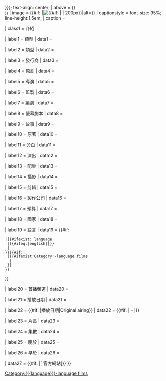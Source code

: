 {{Infobox
| bodyclass    = vevent
| bodystyle    = font-size:90%;
| labelstyle   = white-space:nowrap; text-align:left;
| aboveclass   = summary
| abovestyle   = font-size: 120%; background: {{{bgcolour|{{Infobox television/colour|{{{name}}}}}}}}; text-align: center;
| above        = {{{name|{{PAGENAME}}}}}<br /><small>{{{original_name|{{PAGENAME}}}}}</small>
| image        = {{#if: {{{image|}}}|[[File:{{{image}}}|{{#if: {{{image_size|}}}|<!--then:-->{{{image_size}}}|<!--else:-->200px}}|alt={{{alt|}}}]]}}
| captionstyle = font-size: 95%; line-height:1.5em;
| caption      = {{{caption|}}}

| class1       = 介紹

| label1       = 類型
| data1        = {{{genre|}}}

| label2       = 類型
| data2        = {{{format|}}}

| label3       = 發行商
| data3        = {{{distributor|}}}

| label4       = 原創
| data4        = {{{creator|}}}

| label5       = 導演
| data5        = {{{director|}}}

| label6       = 監製
| data6        = {{{producer|}}}

| label7       = 編劇
| data7        = {{{writer|}}}

| label8       = 螢幕劇本
| data8        = {{{screenplay|}}}

| label9       = 故事
| data9        = {{{story|}}}

| label10      = 原著
| data10       = {{{based on|}}}

| label11      = 旁白
| data11       = {{{narrator|}}}

| label12      = 演出
| data12       = {{{starring|}}}

| label13      = 配樂
| data13       = {{{music|}}}

| label14      = 攝影
| data14       = {{{cinematography|}}}

| label15      = 剪輯
| data15       = {{{editing|}}}

| label16      = 製作公司
| data16       = {{{studio|}}}

| label17      = 預算
| data17       = {{{budget|}}}

| label18      = 國家
| data18       = {{{country|}}}

| label19      = 語言
| data19       = {{#if:{{{language|}}}
 |{{#ifexist:{{{language}}} language
  |{{#ifeq:{{lc:{{{language}}}}}|english|{{{language}}}|[[{{{language}}} language|{{{language}}}]]}}
  |{{{language|}}}
 }}{{#if:{{NAMESPACE}}|
  |{{#ifexist:Category:{{{language}}}-language films
   |[[Category:{{{language}}}-language films]]
  }}
 }}
}}

| label20      = 首播頻道
| data20       = {{{network|}}}

| label21      = 播放日期
| data21       = {{{released|}}}

| label22     = {{#if: {{{last_aired|}}}|播放日期|Original&nbsp;airing}}
| data22      = {{{first_aired|}}} {{#if: {{{last_aired|}}}| – {{{last_aired|}}}|}}

| label23      = 片長
| data23       = {{{runtime|}}}

| label24      = 集數
| data24       = {{{num_episodes|}}}

| label25      = 晚於
| data25       = {{hide in print|1={{{preceded_by|}}}}}

| label26      = 早於
| data26       = {{hide in print|1={{{followed_by|}}}}}

| data27       = {{#if: {{{website|}}}|[{{{website|}}} 官方網站]}}
}}